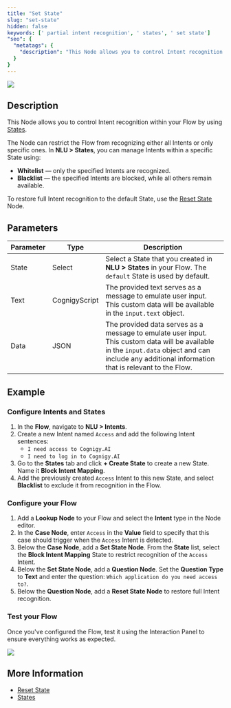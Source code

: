 ```yaml
---
title: "Set State"
slug: "set-state"
hidden: false
keywords: [' partial intent recognition', ' states', ' set state']
"seo": {
  "metatags": {
    "description": "This Node allows you to control Intent recognition within your Flow by using States."
  }
}
---
```


<Frame>
  <img class="image-center" src="/_assets/ai/develop/node-reference/logic/set-state.png" style={{ width: 'auto' }} />
</Frame>

## Description

This Node allows you to control Intent recognition within your Flow by using [States](/ai/agents/test/interaction-panel/state).

The Node can restrict the Flow from recognizing either all Intents or only specific ones.
In **NLU > States**, you can manage Intents within a specific State using:

- **Whitelist** — only the specified Intents are recognized.
- **Blacklist** — the specified Intents are blocked, while all others remain available.

To restore full Intent recognition to the default State, use the [Reset State](/ai/agents/develop/node-reference/logic/reset-state) Node.

## Parameters

| Parameter | Type          | Description                                                                                                                                                                                         |
|-----------|---------------|-----------------------------------------------------------------------------------------------------------------------------------------------------------------------------------------------------|
| State     | Select        | Select a State that you created in **NLU > States** in your Flow. The `default` State is used by default.                                                                                           |
| Text      | CognigyScript | The provided text serves as a message to emulate user input. This custom data will be available in the `input.text` object.                                                                         |
| Data      | JSON          | The provided data serves as a message to emulate user input. This custom data will be available in the `input.data` object and can include any additional information that is relevant to the Flow. |

## Example

### Configure Intents and States

1. In the **Flow**, navigate to **NLU > Intents**.
2. Create a new Intent named `Access` and add the following Intent sentences:
    - `I need access to Cognigy.AI`
    - `I need to log in to Cognigy.AI`
3. Go to the **States** tab and click **+ Create State** to create a new State. Name it **Block Intent Mapping**.
4. Add the previously created `Access` Intent to this new State, and select **Blacklist** to exclude it from recognition in the Flow.

### Configure your Flow

1. Add a **Lookup Node** to your Flow and select the **Intent** type in the Node editor.
2. In the **Case Node**, enter `Access` in the **Value** field to specify that this case should trigger when the `Access` Intent is detected.
3. Below the **Case Node**, add a **Set State Node**. From the **State** list, select the **Block Intent Mapping** State to restrict recognition of the `Access` Intent.
4. Below the **Set State Node**, add a **Question Node**. Set the **Question Type** to **Text** and enter the question: `Which application do you need access to?`.
5. Below the **Question Node**, add a **Reset State Node** to restore full Intent recognition.

### Test your Flow

Once you've configured the Flow, test it using the Interaction Panel to ensure everything works as expected.

<Frame>
  <img class="image-center" src="/_assets/ai/develop/node-reference/logic/set-state-example.png" style={{ width: 'auto' }} />
</Frame>

## More Information

- [Reset State](/ai/agents/develop/node-reference/logic/reset-state)
- [States](/ai/agents/test/interaction-panel/state)